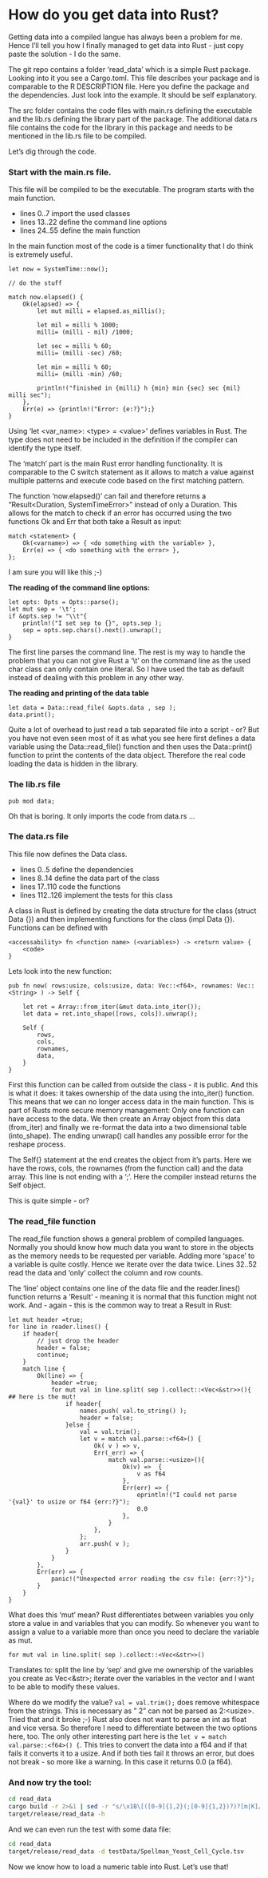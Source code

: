 # How do you get data into Rust?

Getting data into a compiled langue has always been a problem for me.
Hence I'll tell you how I finally managed to get data into Rust - just copy paste the solution - I do the same.

The git repo contains a folder 'read_data' which is a simple Rust package.
Looking into it you see a Cargo.toml. This file describes your package and is comparable to the R DESCRIPTION file.
Here you define the package and the dependencies. Just look into the example. It should be self explanatory.

The src folder contains the code files with main.rs defining the executable and the lib.rs defining the library part of the package.
The additional data.rs file contains the code for the library in this package and needs to be mentioned in the lib.rs file to be compiled.


Let's dig through the code.


### Start with the main.rs file. 

This file will be compiled to be the executable. The program starts with the main function.

- lines 0..7   import the used classes
- lines 13..22 define the command line options
- lines 24..55 define the main function

In the main function most of the code is a timer functionality that I do think is extremely useful.

```
let now = SystemTime::now();

// do the stuff

match now.elapsed() {
    Ok(elapsed) => {
        let mut milli = elapsed.as_millis();
        
        let mil = milli % 1000;
        milli= (milli - mil) /1000;

        let sec = milli % 60;
        milli= (milli -sec) /60;

        let min = milli % 60;
        milli= (milli -min) /60;

        println!("finished in {milli} h {min} min {sec} sec {mil} milli sec");
    },
    Err(e) => {println!("Error: {e:?}");}
}
```

Using 'let \<var_name\>: \<type\> = \<value\>' defines variables in Rust.
The type does not need to be included in the definition if the compiler can identify the type itself.


The 'match' part is the main Rust error handling functionality. It is comparable to the C switch statement as it allows to match a value against multiple patterns and execute code based on the first matching pattern. 

The function 'now.elapsed()' can fail and therefore returns a "Result\<Duration, SystemTimeError\>" instead of only a Duration.
This allows for the match to check if an error has occurred using the two functions Ok and Err that both take a Result as input:

```
match <statement> {
    Ok(<varname>) => { <do something with the variable> },
    Err(e) => { <do something with the error> },
};
```

I am sure you will like this ;-)


**The reading of the command line options:** 

```
let opts: Opts = Opts::parse();
let mut sep = '\t';
if &opts.sep != "\\t"{
    println!("I set sep to {}", opts.sep );
    sep = opts.sep.chars().next().unwrap(); 
}
```

The first line parses the command line. The rest is my way to handle the problem that you can not give Rust a '\\t' on the command line as the used char class can only contain one literal.
So I have used the tab as default instead of dealing with this problem in any other way.

**The reading and printing of the data table**

```
let data = Data::read_file( &opts.data , sep );
data.print();
```

Quite a lot of overhead to just read a tab separated file into a script - or?
But you have not even seen most of it as what you see here first defines a data variable using the Data::read_file() function and then uses the Data::print() function to print the contents of the data object. Therefore the real code loading the data is hidden in the library.

### The lib.rs file

```
pub mod data;
```

Oh that is boring. It only imports the code from data.rs ...

### The data.rs file

This file now defines the Data class.

- lines 0..5 define the dependencies
- lines 8..14 define the data part of the class
- lines 17..110 code the functions
- lines 112..126 implement the tests for this class

A class in Rust is defined by creating the data structure for the class (struct Data {}) and then implementing functions for the class (impl Data {}).
Functions can be defined with 

```
<accessability> fn <function name> (<variables>) -> <return value> { 
	<code> 
} 
```

Lets look into the new function:

```
pub fn new( rows:usize, cols:usize, data: Vec::<f64>, rownames: Vec::<String> ) -> Self {

	let ret = Array::from_iter(&mut data.into_iter());
	let data = ret.into_shape([rows, cols]).unwrap();

	Self {
		rows, 
		cols,
		rownames,
		data,
	}
}
```

First this function can be called from outside the class - it is public. And this is what it does: it takes ownership of the data using the into_iter() function. This means that we can no longer access data in the main function. This is part of Rusts more secure memory management: Only one function can have access to the data. We then create an Array object from this data (from_iter) and finally we re-format the data into a two dimensional table (into_shape). The ending unwrap() call handles any possible error for the reshape process. 

The Self{} statement at the end creates the object from it's parts. Here we have the rows, cols, the rownames (from the function call) and the data array. This line is not ending with a ';'. Here the compiler instead returns the Self object. 

This is quite simple - or?

### The read_file function

The read_file function shows a general problem of compiled languages.
Normally you should know how much data you want to store in the objects as the memory needs to be requested per variable.
Adding more 'space' to a variable is quite costly. Hence we iterate over the data twice. Lines 32..52 read the data and 'only' collect the column and row counts.

The 'line' object contains one line of the data file and the reader.lines() function returns a 'Result' - meaning it is normal that this function might not work.
And - again - this is the common way to treat a Result in Rust:

```
let mut header =true;
for line in reader.lines() {
    if header{
        // just drop the header
        header = false;
        continue;
    }
    match line {
        Ok(line) => {
            header =true;
            for mut val in line.split( sep ).collect::<Vec<&str>>(){ ## here is the mut!
                if header{
                    names.push( val.to_string() );
                    header = false;
                }else {
                    val = val.trim();
                    let v = match val.parse::<f64>() {
                        Ok( v ) => v,
                        Err(_err) => {
                            match val.parse::<usize>(){
                                Ok(v) =>  { 
                                    v as f64
                                },
                                Err(err) => {
                                    eprintln!("I could not parse '{val}' to usize or f64 {err:?}");
                                    0.0
                                },
                            }
                        },
                    };
                    arr.push( v );
                }
            }
        },
        Err(err) => {
            panic!("Unexpected error reading the csv file: {err:?}");
        }
    }
}
```

What does this 'mut' mean? Rust differentiates between variables you only store a value in and variables that you can modify.
So whenever you want to assign a value to a variable more than once you need to declare the variable as mut.

```
for mut val in line.split( sep ).collect::<Vec<&str>>()
```

Translates to: split the line by 'sep' and give me ownership of the variables you create as Vec\<&str\>; iterate over the variables in the vector and I want to be able to modify these values.

Where do we modify the value? ``val = val.trim();`` does remove whitespace from the strings. This is necessary as " 2" can not be parsed as 2:\<usize\>. Tried that and it broke ;-)
Rust also does not want to parse an int as float and vice versa. So therefore I need to differentiate between the two options here, too. 
The only other interesting part here is the ``let v = match val.parse::<f64>() {``. This tries to convert the data into a f64 and if that fails it converts it to a usize. And if both ties fail it throws an error, but does not break - so more like a warning. In this case it returns 0.0 (a f64).


### And now try the tool:


```bash
cd read_data
cargo build -r 2>&1 | sed -r "s/\x1B\[([0-9]{1,2}(;[0-9]{1,2})?)?[m|K]//g"
target/release/read_data -h
```

And we can even run the test with some data file:

```bash
cd read_data
target/release/read_data -d testData/Spellman_Yeast_Cell_Cycle.tsv
```

Now we know how to load a numeric table into Rust. Let's use that!